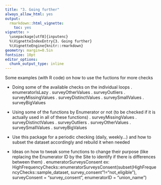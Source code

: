 ```yaml
---
title: "3. Going further"
always_allow_html: yes
output:
  rmarkdown::html_vignette:
    toc: yes
vignette: >
  \usepackage[utf8]{inputenc}
  %\VignetteIndexEntry{3. Going further}
  %\VignetteEngine{knitr::rmarkdown}
geometry: margin=0.5in
fontsize: 10pt
editor_options: 
  chunk_output_type: inline
---
```


Some examples (with R code) on how to use the fuctions for more checks

- Doing some of the available checks on the individual loops
      . enumeratorIsLazy
      . surveyOtherValues
      . surveyOutliers
      . surveyMissingValues
      . surveyDistinctValues
      . surveySmallValues
      . surveyBigValues
      
- Using some of the functions by Enumerator or not (to be checked if it is actually used in all of these functions)
      . surveyMissingValues
      . surveyDistinctValues
      . surveyOutliers
      . surveyOtherValues
      . surveySmallValues
      . surveyBigValues
      
- Use this package for a periodic checking (daily, weekly...) and how to subset the dataset accordingly and rebuild it when needed

- Ideas on how to tweak some functions to change their purpose (like replacing the Enumerator ID by the Site to identify if there is differences between them)
      . enumeratorSurveysConsent
        ex: HighFrequencyChecks::enumeratorSurveysConsent(subset(HighFrequencyChecks::sample_dataset, survey_consent"!="not_eligible"), surveyConsent = "survey_consent", enumeratorID = "union_name")

